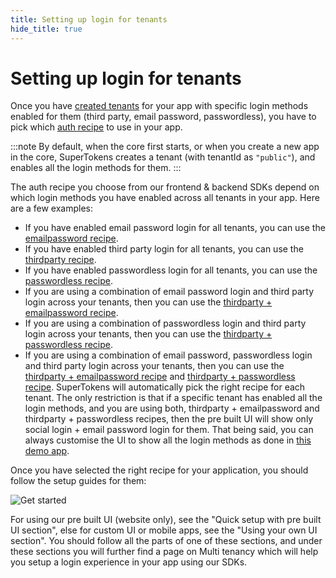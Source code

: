 ```yaml
---
title: Setting up login for tenants 
hide_title: true
---
```



<MultiTenancyPaidBanner />

# Setting up login for tenants

Once you have [created tenants](./new-tenant) for your app with specific login methods enabled for them (third party, email password, passwordless), you have to pick which [auth recipe](https://supertokens.com/docs/guides#authentication-methods) to use in your app.

:::note
By default, when the core first starts, or when you create a new app in the core, SuperTokens creates a tenant (with tenantId as `"public"`), and enables all the login methods for them.
:::

The auth recipe you choose from our frontend & backend SDKs depend on which login methods you have enabled across all tenants in your app. Here are a few examples:

- If you have enabled email password login for all tenants, you can use the [emailpassword recipe](https://supertokens.com/docs/emailpassword/introduction).
- If you have enabled third party login for all tenants, you can use the [thirdparty recipe](https://supertokens.com/docs/thirdparty/introduction).
- If you have enabled passwordless login for all tenants, you can use the [passwordless recipe](https://supertokens.com/docs/passwordless/introduction).
- If you are using a combination of email password login and third party login across your tenants, then you can use the [thirdparty + emailpassword recipe](https://supertokens.com/docs/thirdpartyemailpassword/introduction).
- If you are using a combination of passwordless login and third party login across your tenants, then you can use the [thirdparty + passwordless recipe](https://supertokens.com/docs/thirdpartypasswordless/introduction).
- If you are using a combination of email password, passwordless login and third party login across your tenants, then you can use the [thirdparty + emailpassword recipe](https://supertokens.com/docs/thirdpartyemailpassword/introduction) and [thirdparty + passwordless recipe](https://supertokens.com/docs/thirdpartypasswordless/introduction). SuperTokens will automatically pick the right recipe for each tenant. The only restriction is that if a specific tenant has enabled all the login methods, and you are using both, thirdparty + emailpassword and thirdparty + passwordless recipes, then the pre built UI will show only social login + email password login for them. That being said, you can always customise the UI to show all the login methods as done in [this demo app](https://github.com/supertokens/supertokens-auth-react/tree/master/examples/with-thirdpartyemailpassword-passwordless).

Once you have selected the right recipe for your application, you should follow the setup guides for them:

![Get started](/img/prebuilt-and-custom-ui-screenshot.png)

For using our pre built UI (website only), see the "Quick setup with pre built UI section", else for custom UI or mobile apps, see the "Using your own UI section". You should follow all the parts of one of these sections, and under these sections you will further find a page on Multi tenancy which will help you setup a login experience in your app using our SDKs.